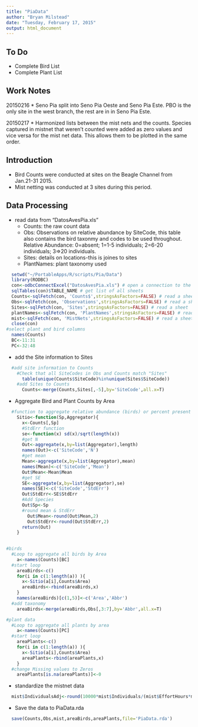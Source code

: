 ```yaml
---
title: "PiaData"
author: "Bryan Milstead"
date: "Tuesday, February 17, 2015"
output: html_document
---
```

<!---
use these command instead of the knit icon if you want the data and work loaded into the R workspace
  library(knitr)
  setwd("~/PortableApps/R/scripts/Pia/Data")
  knit('PiaData.rmd')
-->
To Do
-------------------------
* Complete Bird List
* Complete Plant List

Work Notes
-------------------------
20150216
* Seno Pia split into Seno Pia Oeste and Seno Pia Este.  PBO is the only site in the west branch, the rest are in in Seno Pia Este.

20150217
* Harmonized lists between the mist nets and the counts.  Species captured in mistnet that weren't counted were added as zero values and vice versa for the mist net data.  This allows them to be plotted in the same order.

Introduction
-------------------------
* Bird Counts were conducted at sites on the Beagle Channel from Jan.21-31 2015.
* Mist netting was conducted at 3 sites during this period.

Data Processing
-------------------------
* read data from "DatosAvesPia.xls"
  - Counts: the raw count data
  - Obs: Observations on relative abundance by SiteCode, this table also contains the bird taxonmy and codes to be used throughout. Relative Abundance: 0=absent; 1=1-5 individuals; 2=6-20 individuals; 3=>20 individuals.
  - Sites: details on locations-this is joines to sites
  - PlantNames: plant taxonomy used

```r
  setwd("~/PortableApps/R/scripts/Pia/Data")
  library(RODBC)
  con<-odbcConnectExcel("DatosAvesPia.xls") # open a connection to the Excel file
  sqlTables(con)$TABLE_NAME # get list of all sheets
  Counts<-sqlFetch(con, 'Counts$',stringsAsFactors=FALSE) # read a sheet
  Obs<-sqlFetch(con, 'Observations',stringsAsFactors=FALSE) # read a sheet
  Sites<-sqlFetch(con, 'Sites',stringsAsFactors=FALSE) # read a sheet
  plantNames<-sqlFetch(con, 'PlantNames',stringsAsFactors=FALSE) # read a sheet
  mist<-sqlFetch(con, 'MistNets',stringsAsFactors=FALSE) # read a sheet
  close(con)
#select plant and bird columns
  names(Counts)
  BC<-11:31
  PC<-32:48
```
  
* add the Site information to Sites

```r
  #add site information to Counts
    #Check that all SiteCodes in Obs and Counts match "Sites"
      table(unique(Counts$SiteCode)%in%unique(Sites$SiteCode))
    #add Sites to Counts
      Counts<-merge(Counts,Sites[,-5],by='SiteCode',all.x=T)
```

* Aggregate Bird and Plant Counts by Area

```r
  #function to aggregate relative abundance (birds) or percent present (Plants) by site or area
    Sitio<-function(Sp,Aggregator){
      x<-Counts[,Sp]
      #StdErr function
      se<-function(x) sd(x)/sqrt(length(x))
      #get N
      Out<-aggregate(x,by=list(Aggregator),length)
      names(Out)<-c('SiteCode','N')
      #get mean
      Mean<-aggregate(x,by=list(Aggregator),mean)
      names(Mean)<-c('SiteCode','Mean')
      Out$Mean<-Mean$Mean
      #get SE
      SE<-aggregate(x,by=list(Aggregator),se)
      names(SE)<-c('SiteCode','StdErr')
      Out$StdErr<-SE$StdErr
      #Add Species
      Out$Sp<-Sp
      #round mean & StdErr
        Out$Mean<-round(Out$Mean,2)
        Out$StdErr<-round(Out$StdErr,2)
      return(Out)
    }
    

#birds
  #Loop to aggregate all birds by Area
    a<-names(Counts)[BC]
  #start loop
    areaBirds<-c()
    for(i in c(1:length(a)) ){
      x<-Sitio(a[i],Counts$Area)
      areaBirds<-rbind(areaBirds,x)
    }
    names(areaBirds)[c(1,5)]<-c('Area','Abbr')
  #add taxonomy
    areaBirds<-merge(areaBirds,Obs[,3:7],by='Abbr',all.x=T)

#plant data
  #Loop to aggregate all plants by area
    a<-names(Counts)[PC]
  #start loop
    areaPlants<-c()
    for(i in c(1:length(a)) ){
      x<-Sitio(a[i],Counts$Area)
      areaPlants<-rbind(areaPlants,x)
    }
  #change Missing values to Zeros
    areaPlants[is.na(areaPlants)]<-0
```  

* standardize the mistnet data

```r
  mist$IndividualsAdj<-round(10000*mist$Individuals/(mist$EffortHours*mist$NetAreaM2),2)
```

* Save the data to PiaData.rda

```r
  save(Counts,Obs,mist,areaBirds,areaPlants,file='PiaData.rda') 
```  



